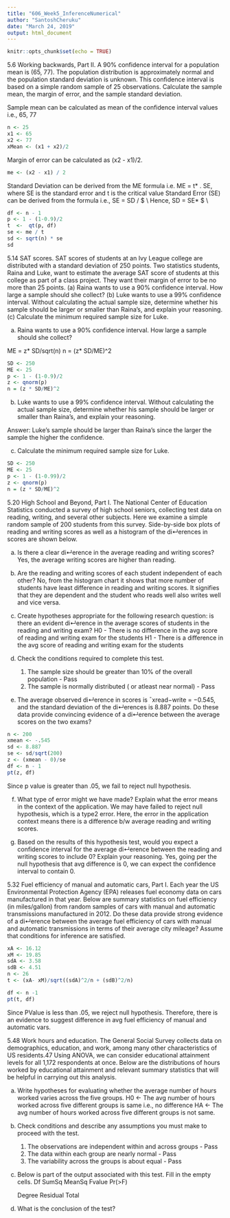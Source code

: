 ```yaml
---
title: "606_Week5_InferenceNumerical"
author: "SantoshCheruku"
date: "March 24, 2019"
output: html_document
---
```


```r
knitr::opts_chunk$set(echo = TRUE)
```

5.6 Working backwards, Part II. A 90% confidence interval for a population mean is (65,
77). The population distribution is approximately normal and the population standard deviation
is unknown. This confidence interval is based on a simple random sample of 25 observations.
Calculate the sample mean, the margin of error, and the sample standard deviation.

Sample mean can be calculated as mean of the confidence interval values i.e., 65, 77

```r
n <- 25
x1 <- 65
x2 <- 77
xMean <- (x1 + x2)/2
```

Margin of error can be calculated as (x2 - x1)/2. 
```r
me <- (x2 - x1) / 2
```

Standard Deviation can be derived from the ME formula i.e. ME = t* . SE, where SE is the standard error and t is the critical value
Standard Error (SE) can be derived from the formula i.e., SE = SD / $\sqrt { n } \\
Hence, SD = SE* $\sqrt { n } \\
```r
df <- n - 1
p <- 1 - (1-0.9)/2
t  <-  qt(p, df)
se <- me / t
sd <- sqrt(n) * se
sd
```



5.14 SAT scores. SAT scores of students at an Ivy League college are distributed with a
standard deviation of 250 points. Two statistics students, Raina and Luke, want to estimate the
average SAT score of students at this college as part of a class project. They want their margin of
error to be no more than 25 points.
(a) Raina wants to use a 90% confidence interval. How large a sample should she collect?
(b) Luke wants to use a 99% confidence interval. Without calculating the actual sample size,
determine whether his sample should be larger or smaller than Raina’s, and explain your
reasoning.
(c) Calculate the minimum required sample size for Luke.



(a) Raina wants to use a 90% confidence interval. How large a sample should she collect?
 
 ME = z* SD/sqrt(n)
 n = (z* SD/ME)^2

```r
SD <- 250
ME <- 25
p <- 1 - (1-0.9)/2
z <- qnorm(p)
n = (z * SD/ME)^2


```

(b) Luke wants to use a 99% confidence interval. Without calculating the actual sample size,
determine whether his sample should be larger or smaller than Raina’s, and explain your
reasoning.

Answer: Luke's sample should be larger than Raina's since the larger the sample the higher the confidence.


(c) Calculate the minimum required sample size for Luke.

```r
SD <- 250
ME <- 25
p <- 1 - (1-0.99)/2
z <- qnorm(p)
n = (z * SD/ME)^2
```

5.20 High School and Beyond, Part I. The National Center of Education Statistics conducted
a survey of high school seniors, collecting test data on reading, writing, and several other subjects.
Here we examine a simple random sample of 200 students from this survey. Side-by-side box plots
of reading and writing scores as well as a histogram of the di↵erences in scores are shown below.


(a) Is there a clear di↵erence in the average reading and writing scores?
    Yes, the average writing scores are higher than reading.
    

(b) Are the reading and writing scores of each student independent of each other?
    No, from the histogram chart it shows that more number of students have least difference in reading and writing scores. It signifies that they are dependent and the student who reads well also writes well and vice versa.
    

(c) Create hypotheses appropriate for the following research question: is there an evident di↵erence in the average scores of students in the reading and writing exam?
    H0 - There is no difference in the avg score of reading and writing exam for the students
    H1 - There is a  difference in the avg score of reading and writing exam for the students

(d) Check the conditions required to complete this test.
    1. The sample size should be greater than 10% of the overall population  - Pass
    2. The sample is normally distributed ( or atleast near normal) - Pass

(e) The average observed di↵erence in scores is ¯xread−write = −0.545, and the standard deviation of the di↵erences is 8.887 points. Do these data provide convincing evidence of a di↵erence between the average scores on the two exams?
```r
n <- 200
xmean <- -.545
sd <- 8.887
se <- sd/sqrt(200)
z <- (xmean - 0)/se
df <- n - 1
pt(z, df)
```
Since p value is greater than .05, we fail to reject null hypothesis.

(f) What type of error might we have made? Explain what the error means in the context of the application.
  We may have failed to reject null hypothesis, which is a type2 error. Here, the error in the application context means there is a difference b/w average reading and writing scores.

(g) Based on the results of this hypothesis test, would you expect a confidence interval for the average di↵erence between the reading and writing scores to include 0? Explain your reasoning.
    Yes, going per the null hypothesis that avg difference is 0, we can expect the confidence interval to contain 0.
    

5.32 Fuel efficiency of manual and automatic cars, Part I. Each year the US Environmental
Protection Agency (EPA) releases fuel economy data on cars manufactured in that year.
Below are summary statistics on fuel efficiency (in miles/gallon) from random samples of cars with
manual and automatic transmissions manufactured in 2012. Do these data provide strong evidence
of a di↵erence between the average fuel efficiency of cars with manual and automatic transmissions
in terms of their average city mileage? Assume that conditions for inference are satisfied.

```r
xA <- 16.12
xM <- 19.85
sdA <- 3.58
sdB <- 4.51
n <- 26
t <- (xA- xM)/sqrt((sdA)^2/n + (sdB)^2/n)

df <- n -1
pt(t, df)
```
Since PValue is less than .05, we reject null hypothesis. Therefore, there is an evidence to suggest difference in avg fuel efficiency of manual and automatic vars.

5.48 Work hours and education. The General Social Survey collects data on demographics,
education, and work, among many other characteristics of US residents.47 Using ANOVA, we can
consider educational attainment levels for all 1,172 respondents at once. Below are the distributions
of hours worked by educational attainment and relevant summary statistics that will be helpful in
carrying out this analysis.

(a) Write hypotheses for evaluating whether the average number of hours worked varies across the five groups.
    H0 <- The avg number of hours worked across five different groups is same i.e., no difference
    HA <- The avg number of hours worked across five different groups is not same.
    
(b) Check conditions and describe any assumptions you must make to proceed with the test.
    1. The observations are independent within and across groups - Pass
    2. The data within each group are nearly normal - Pass
    3. The variability across the groups is about equal - Pass

(c) Below is part of the output associated with this test. Fill in the empty cells.
                Df  SumSq  MeanSq  Fvalue Pr(>F)
                
      Degree
      Residual
      Total
      
  (d) What is the conclusion of the test?

